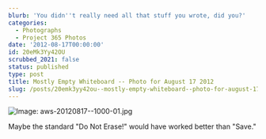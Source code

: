 ```yaml
---
blurb: 'You didn''t really need all that stuff you wrote, did you?'
categories:
  - Photographs
  - Project 365 Photos
date: '2012-08-17T00:00:00'
id: 20eMk3Yy42OU
scrubbed_2021: false
status: published
type: post
title: Mostly Empty Whiteboard -- Photo for August 17 2012
slug: /posts/20emk3yy42ou--mostly-empty-whiteboard--photo-for-august-17-2012
---
```


![Image: aws-20120817--1000-01.jpg](/aws-20120817--1000-01.jpg)

Maybe the standard "Do Not Erase!" would have worked better than "Save."
